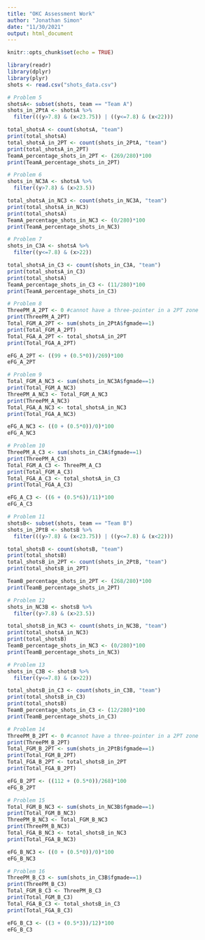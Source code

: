 ```yaml
---
title: "OKC Assessment Work"
author: "Jonathan Simon"
date: "11/30/2021"
output: html_document
---
```


```r
knitr::opts_chunk$set(echo = TRUE)
```

```r
library(readr)
library(dplyr)
library(plyr)
shots <- read.csv("shots_data.csv")
```

```r
# Problem 5
shotsA<- subset(shots, team == "Team A")
shots_in_2PtA <- shotsA %>%
  filter(((y>7.8) & (x<23.75)) | ((y<=7.8) & (x<22)))

total_shotsA <- count(shotsA, "team")
print(total_shotsA)
total_shotsA_in_2PT <- count(shots_in_2PtA, "team")
print(total_shotsA_in_2PT)
TeamA_percentage_shots_in_2PT <- (269/280)*100
print(TeamA_percentage_shots_in_2PT)
```

```r
# Problem 6
shots_in_NC3A <- shotsA %>%
  filter((y>7.8) & (x>23.5))

total_shotsA_in_NC3 <- count(shots_in_NC3A, "team")
print(total_shotsA_in_NC3)
print(total_shotsA)
TeamA_percentage_shots_in_NC3 <- (0/280)*100
print(TeamA_percentage_shots_in_NC3)
```

```r
# Problem 7
shots_in_C3A <- shotsA %>%
  filter((y<=7.8) & (x>22))

total_shotsA_in_C3 <- count(shots_in_C3A, "team")
print(total_shotsA_in_C3)
print(total_shotsA)
TeamA_percentage_shots_in_C3 <- (11/280)*100
print(TeamA_percentage_shots_in_C3)
```

```r
# Problem 8
ThreePM_A_2PT <- 0 #cannot have a three-pointer in a 2PT zone
print(ThreePM_A_2PT)
Total_FGM_A_2PT <- sum(shots_in_2PtA$fgmade==1)
print(Total_FGM_A_2PT)
Total_FGA_A_2PT <- total_shotsA_in_2PT
print(Total_FGA_A_2PT)

eFG_A_2PT <- ((99 + (0.5*0))/269)*100
eFG_A_2PT
```

```r
# Problem 9
Total_FGM_A_NC3 <- sum(shots_in_NC3A$fgmade==1)
print(Total_FGM_A_NC3)
ThreePM_A_NC3 <- Total_FGM_A_NC3
print(ThreePM_A_NC3)
Total_FGA_A_NC3 <- total_shotsA_in_NC3
print(Total_FGA_A_NC3)

eFG_A_NC3 <- ((0 + (0.5*0))/0)*100
eFG_A_NC3
```

```r
# Problem 10
ThreePM_A_C3 <- sum(shots_in_C3A$fgmade==1)
print(ThreePM_A_C3)
Total_FGM_A_C3 <- ThreePM_A_C3
print(Total_FGM_A_C3)
Total_FGA_A_C3 <- total_shotsA_in_C3
print(Total_FGA_A_C3)

eFG_A_C3 <- ((6 + (0.5*6))/11)*100
eFG_A_C3
```

```r
# Problem 11
shotsB<- subset(shots, team == "Team B")
shots_in_2PtB <- shotsB %>%
  filter(((y>7.8) & (x<23.75)) | ((y<=7.8) & (x<22)))

total_shotsB <- count(shotsB, "team")
print(total_shotsB)
total_shotsB_in_2PT <- count(shots_in_2PtB, "team")
print(total_shotsB_in_2PT)

TeamB_percentage_shots_in_2PT <- (268/280)*100
print(TeamB_percentage_shots_in_2PT)
```

```r
# Problem 12
shots_in_NC3B <- shotsB %>%
  filter((y>7.8) & (x>23.5))

total_shotsB_in_NC3 <- count(shots_in_NC3B, "team")
print(total_shotsA_in_NC3)
print(total_shotsB)
TeamB_percentage_shots_in_NC3 <- (0/280)*100
print(TeamB_percentage_shots_in_NC3)
```

```r
# Problem 13
shots_in_C3B <- shotsB %>%
  filter((y<=7.8) & (x>22))

total_shotsB_in_C3 <- count(shots_in_C3B, "team")
print(total_shotsB_in_C3)
print(total_shotsB)
TeamB_percentage_shots_in_C3 <- (12/280)*100
print(TeamB_percentage_shots_in_C3)
```

```r
# Problem 14
ThreePM_B_2PT <- 0 #cannot have a three-pointer in a 2PT zone
print(ThreePM_B_2PT)
Total_FGM_B_2PT <- sum(shots_in_2PtB$fgmade==1)
print(Total_FGM_B_2PT)
Total_FGA_B_2PT <- total_shotsB_in_2PT
print(Total_FGA_B_2PT)

eFG_B_2PT <- ((112 + (0.5*0))/268)*100
eFG_B_2PT
```

```r
# Problem 15
Total_FGM_B_NC3 <- sum(shots_in_NC3B$fgmade==1)
print(Total_FGM_B_NC3)
ThreePM_B_NC3 <- Total_FGM_B_NC3
print(ThreePM_B_NC3)
Total_FGA_B_NC3 <- total_shotsB_in_NC3
print(Total_FGA_B_NC3)

eFG_B_NC3 <- ((0 + (0.5*0))/0)*100
eFG_B_NC3
```

```r
# Problem 16
ThreePM_B_C3 <- sum(shots_in_C3B$fgmade==1)
print(ThreePM_B_C3)
Total_FGM_B_C3 <- ThreePM_B_C3
print(Total_FGM_B_C3)
Total_FGA_B_C3 <- total_shotsB_in_C3
print(Total_FGA_B_C3)

eFG_B_C3 <- ((3 + (0.5*3))/12)*100
eFG_B_C3
```
